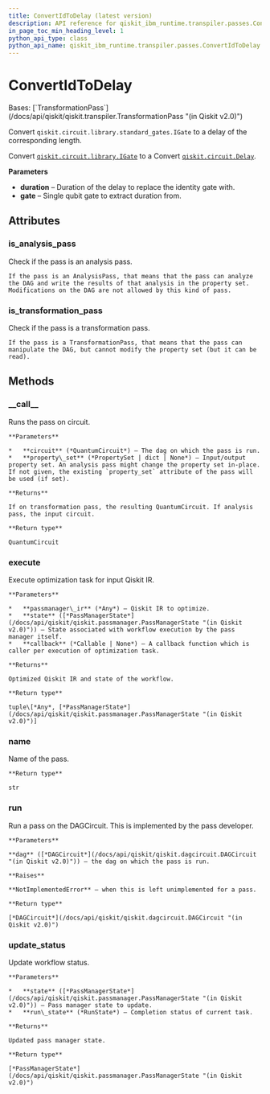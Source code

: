 ```yaml
---
title: ConvertIdToDelay (latest version)
description: API reference for qiskit_ibm_runtime.transpiler.passes.ConvertIdToDelay in the latest version of qiskit-ibm-runtime
in_page_toc_min_heading_level: 1
python_api_type: class
python_api_name: qiskit_ibm_runtime.transpiler.passes.ConvertIdToDelay
---
```


# ConvertIdToDelay

<Class id="qiskit_ibm_runtime.transpiler.passes.ConvertIdToDelay" isDedicatedPage={true} github="https://github.com/Qiskit/qiskit-ibm-runtime/tree/stable/0.40/qiskit_ibm_runtime/transpiler/passes/basis/convert_id_to_delay.py#L27-L87" signature="ConvertIdToDelay(*args, **kwargs)" modifiers="class">
  Bases: [`TransformationPass`](/docs/api/qiskit/qiskit.transpiler.TransformationPass "(in Qiskit v2.0)")

  Convert `qiskit.circuit.library.standard_gates.IGate` to a delay of the corresponding length.

  Convert [`qiskit.circuit.library.IGate`](/docs/api/qiskit/qiskit.circuit.library.IGate "(in Qiskit v2.0)") to a Convert [`qiskit.circuit.Delay`](/docs/api/qiskit/circuit#qiskit.circuit.Delay "(in Qiskit v2.0)").

  **Parameters**

  *   **duration** – Duration of the delay to replace the identity gate with.
  *   **gate** – Single qubit gate to extract duration from.

  ## Attributes

  ### is\_analysis\_pass

  <Attribute id="qiskit_ibm_runtime.transpiler.passes.ConvertIdToDelay.is_analysis_pass">
    Check if the pass is an analysis pass.

    If the pass is an AnalysisPass, that means that the pass can analyze the DAG and write the results of that analysis in the property set. Modifications on the DAG are not allowed by this kind of pass.
  </Attribute>

  ### is\_transformation\_pass

  <Attribute id="qiskit_ibm_runtime.transpiler.passes.ConvertIdToDelay.is_transformation_pass">
    Check if the pass is a transformation pass.

    If the pass is a TransformationPass, that means that the pass can manipulate the DAG, but cannot modify the property set (but it can be read).
  </Attribute>

  ## Methods

  ### \_\_call\_\_

  <Function id="qiskit_ibm_runtime.transpiler.passes.ConvertIdToDelay.__call__" signature="__call__(circuit, property_set=None)">
    Runs the pass on circuit.

    **Parameters**

    *   **circuit** (*QuantumCircuit*) – The dag on which the pass is run.
    *   **property\_set** (*PropertySet | dict | None*) – Input/output property set. An analysis pass might change the property set in-place. If not given, the existing `property_set` attribute of the pass will be used (if set).

    **Returns**

    If on transformation pass, the resulting QuantumCircuit. If analysis pass, the input circuit.

    **Return type**

    QuantumCircuit
  </Function>

  ### execute

  <Function id="qiskit_ibm_runtime.transpiler.passes.ConvertIdToDelay.execute" signature="execute(passmanager_ir, state, callback=None)">
    Execute optimization task for input Qiskit IR.

    **Parameters**

    *   **passmanager\_ir** (*Any*) – Qiskit IR to optimize.
    *   **state** ([*PassManagerState*](/docs/api/qiskit/qiskit.passmanager.PassManagerState "(in Qiskit v2.0)")) – State associated with workflow execution by the pass manager itself.
    *   **callback** (*Callable | None*) – A callback function which is caller per execution of optimization task.

    **Returns**

    Optimized Qiskit IR and state of the workflow.

    **Return type**

    tuple\[*Any*, [*PassManagerState*](/docs/api/qiskit/qiskit.passmanager.PassManagerState "(in Qiskit v2.0)")]
  </Function>

  ### name

  <Function id="qiskit_ibm_runtime.transpiler.passes.ConvertIdToDelay.name" signature="name()">
    Name of the pass.

    **Return type**

    str
  </Function>

  ### run

  <Function id="qiskit_ibm_runtime.transpiler.passes.ConvertIdToDelay.run" github="https://github.com/Qiskit/qiskit-ibm-runtime/tree/stable/0.40/qiskit_ibm_runtime/transpiler/passes/basis/convert_id_to_delay.py#L46-L48" signature="run(dag)">
    Run a pass on the DAGCircuit. This is implemented by the pass developer.

    **Parameters**

    **dag** ([*DAGCircuit*](/docs/api/qiskit/qiskit.dagcircuit.DAGCircuit "(in Qiskit v2.0)")) – the dag on which the pass is run.

    **Raises**

    **NotImplementedError** – when this is left unimplemented for a pass.

    **Return type**

    [*DAGCircuit*](/docs/api/qiskit/qiskit.dagcircuit.DAGCircuit "(in Qiskit v2.0)")
  </Function>

  ### update\_status

  <Function id="qiskit_ibm_runtime.transpiler.passes.ConvertIdToDelay.update_status" signature="update_status(state, run_state)">
    Update workflow status.

    **Parameters**

    *   **state** ([*PassManagerState*](/docs/api/qiskit/qiskit.passmanager.PassManagerState "(in Qiskit v2.0)")) – Pass manager state to update.
    *   **run\_state** (*RunState*) – Completion status of current task.

    **Returns**

    Updated pass manager state.

    **Return type**

    [*PassManagerState*](/docs/api/qiskit/qiskit.passmanager.PassManagerState "(in Qiskit v2.0)")
  </Function>
</Class>

